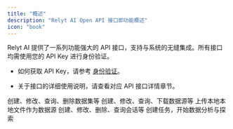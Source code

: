 ```yaml
---
title: "概述"
description: "Relyt AI Open API 接口即功能概述"
icon: "book"
---
```


Relyt AI 提供了一系列功能强大的 API 接口，支持与系统的无缝集成。所有接口均需使用您的 API Key 进行身份验证。

- 如何获取 API Key，请参考 [身份验证](/introduction/authentication)。

- 关于接口的详细使用说明，请查看对应 API 接口详情章节。


<CardGroup cols={2}>
<Card 
    title="数据集" 
    icon="database" 
    href="/api-reference/create-dataset"
    >
    创建、修改、查询、删除数据集等
</Card>
<Card 
    title="数据源" 
    icon="file-lines" 
    href="/api-reference/create-data-source"
    >
    创建、修改、查询、下载数据源等
</Card>
<Card 
    title="文件" 
    icon="upload" 
    href="/api-reference/upload-file"
    >
    上传本地本地文件作为数据源
</Card>
<Card 
    title="会话" 
    icon="comment-dots" 
    href="/api-reference/v2/create-session"
    >
    创建、修改、删除、查询会话等
</Card>
<Card 
    title="任务" 
    icon="bag-shopping" 
    href="/api-reference/v2/create-job"
    >
    创建任务，开始数据分析与探索
</Card>
</CardGroup>